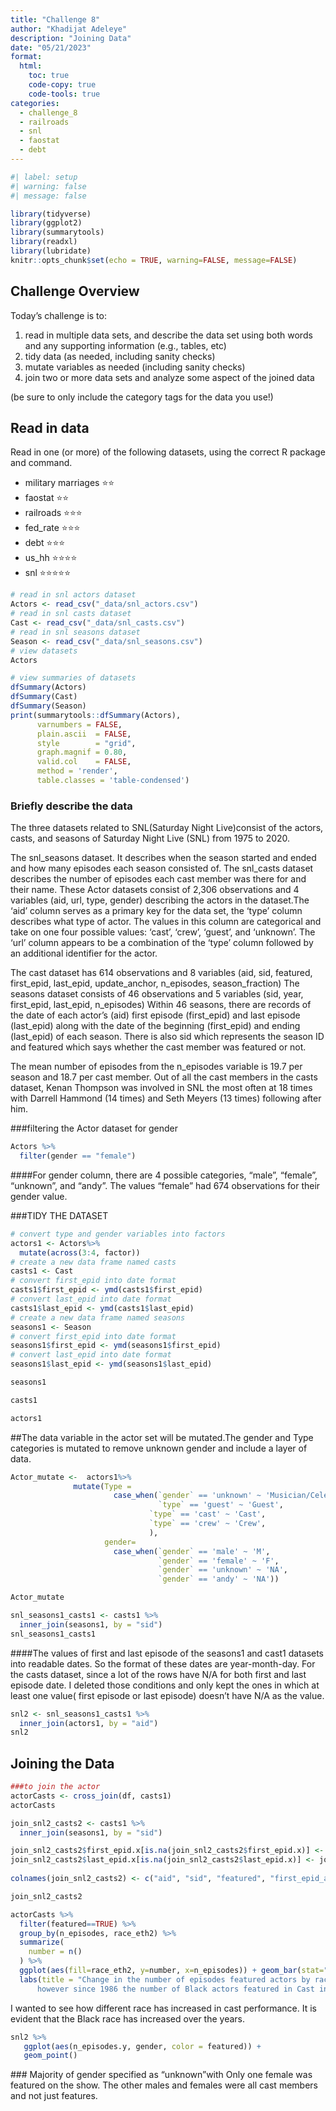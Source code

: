```yaml
---
title: "Challenge 8"
author: "Khadijat Adeleye"
description: "Joining Data"
date: "05/21/2023"
format:
  html:
    toc: true
    code-copy: true
    code-tools: true
categories:
  - challenge_8
  - railroads
  - snl
  - faostat
  - debt
---
```


```r
#| label: setup
#| warning: false
#| message: false

library(tidyverse)
library(ggplot2)
library(summarytools)
library(readxl)
library(lubridate)
knitr::opts_chunk$set(echo = TRUE, warning=FALSE, message=FALSE)
```

## Challenge Overview

Today's challenge is to:

1)  read in multiple data sets, and describe the data set using both words and any supporting information (e.g., tables, etc)
2)  tidy data (as needed, including sanity checks)
3)  mutate variables as needed (including sanity checks)
4)  join two or more data sets and analyze some aspect of the joined data

(be sure to only include the category tags for the data you use!)

## Read in data

Read in one (or more) of the following datasets, using the correct R package and command.

  - military marriages ⭐⭐
  - faostat ⭐⭐
  - railroads  ⭐⭐⭐
  - fed_rate ⭐⭐⭐
  - debt ⭐⭐⭐
  - us_hh ⭐⭐⭐⭐
  - snl ⭐⭐⭐⭐⭐

```r
# read in snl actors dataset
Actors <- read_csv("_data/snl_actors.csv")
# read in snl casts dataset
Cast <- read_csv("_data/snl_casts.csv")
# read in snl seasons dataset
Season <- read_csv("_data/snl_seasons.csv")
# view datasets
Actors
```

```r

# view summaries of datasets
dfSummary(Actors)
dfSummary(Cast)
dfSummary(Season)
print(summarytools::dfSummary(Actors),
      varnumbers = FALSE,
      plain.ascii  = FALSE,
      style        = "grid",
      graph.magnif = 0.80,
      valid.col    = FALSE,
      method = 'render',
      table.classes = 'table-condensed')
```

### Briefly describe the data
The three datasets related to SNL(Saturday Night Live)consist of the actors, casts, and seasons of Saturday Night Live (SNL) from 1975 to 2020.

The snl_seasons dataset. It describes when the season started and ended and how many episodes each season consisted of. The snl_casts dataset describes the number of episodes each cast member was there for and their name. 
These Actor datasets consist of 2,306 observations and 4 variables  (aid, url, type, gender) describing  the actors  in the dataset.The ‘aid’ column serves as a primary key for the data set, the ‘type’ column describes what type of actor. The values in this column are categorical and take on one four possible values: ‘cast’, ‘crew’, ‘guest’, and ‘unknown’. The ‘url’ column appears to be a combination of the ‘type’ column followed by an additional identifier for the actor.

The cast dataset has 614 observations and 8 variables (aid, sid, featured, first_epid, last_epid, update_anchor, n_episodes, season_fraction) 
 The seasons dataset consists of 46 observations and 5 variables (sid, year, first_epid, last_epid, n_episodes)  Within 46 seasons, there are records of the date of each actor’s (aid) first episode (first_epid) and last episode (last_epid) along with the date of the beginning (first_epid) and ending (last_epid) of each season. There is also sid which represents the season ID and featured which says whether the cast member was featured or not.

The mean number of episodes from the n_episodes variable is 19.7 per season and 18.7 per cast member. Out of all the cast members in the casts dataset, Kenan Thompson was involved in SNL the most often at 18 times with Darrell Hammond (14 times) and Seth Meyers (13 times) following after him.

###filtering the Actor dataset for gender
```r
Actors %>%
  filter(gender == "female")
```
####For gender column, there are 4 possible categories, “male”, “female”, “unknown”, and “andy”. The values “female” had 674 observations  for their gender value. 

###TIDY THE DATASET
```r
# convert type and gender variables into factors
actors1 <- Actors%>% 
  mutate(across(3:4, factor))
# create a new data frame named casts
casts1 <- Cast
# convert first_epid into date format
casts1$first_epid <- ymd(casts1$first_epid)
# convert last_epid into date format
casts1$last_epid <- ymd(casts1$last_epid)
# create a new data frame named seasons
seasons1 <- Season
# convert first_epid into date format
seasons1$first_epid <- ymd(seasons1$first_epid)
# convert last_epid into date format
seasons1$last_epid <- ymd(seasons1$last_epid)

seasons1
```
```r
casts1
```


```r
actors1
```

##The data variable in the actor set will be mutated.The gender and Type categories is mutated to remove unknown gender and include a layer of data.
```r
Actor_mutate <-  actors1%>%
              mutate(Type = 
                       case_when(`gender` == 'unknown' ~ 'Musician/Celeb',
                                 `type` == 'guest' ~ 'Guest',
                               `type` == 'cast' ~ 'Cast',
                               `type` == 'crew' ~ 'Crew',
                               ),
                     gender=
                       case_when(`gender` == 'male' ~ 'M',
                                 `gender` == 'female' ~ 'F',
                                 `gender` == 'unknown' ~ 'NA',
                                 `gender` == 'andy' ~ 'NA'))

Actor_mutate
```

```r
snl_seasons1_casts1 <- casts1 %>% 
  inner_join(seasons1, by = "sid")
snl_seasons1_casts1
```

####The values of first and last episode of the seasons1 and cast1 datasets into readable dates. So the format of these dates are year-month-day. For the casts dataset, since a lot of the rows have N/A for both first and last episode date. I deleted those conditions and only kept the ones in which at least one value( first episode or last episode) doesn’t have N/A as the value.
```r
snl2 <- snl_seasons1_casts1 %>% 
  inner_join(actors1, by = "aid")
snl2
```

## Joining the Data

```r
###to join the actor 
actorCasts <- cross_join(df, casts1)
actorCasts

```

```r
join_snl2_casts2 <- casts1 %>% 
  inner_join(seasons1, by = "sid")

join_snl2_casts2$first_epid.x[is.na(join_snl2_casts2$first_epid.x)] <- join_snl2_casts2$first_epid.y
join_snl2_casts2$last_epid.x[is.na(join_snl2_casts2$last_epid.x)] <- join_snl2_casts2$last_epid.y
  
colnames(join_snl2_casts2) <- c("aid", "sid", "featured", "first_epid_actor", "last_epid_actor", "upload_anchor", "n_episodes_actor", "%_apperance", "year", "first_epid_season", "last_epid_season", "n_episodes_season")

join_snl2_casts2

```

```r
actorCasts %>% 
  filter(featured==TRUE) %>%
  group_by(n_episodes, race_eth2) %>%
  summarize(
    number = n()
  ) %>%
  ggplot(aes(fill=race_eth2, y=number, x=n_episodes)) + geom_bar(stat="identity")+
  labs(title = "Change in the number of episodes featured actors by race_eth
      however since 1986 the number of Black actors featured in Cast increased")
```
 I wanted to see  how different race has increased in cast performance. It is evident that the Black race has  increased over the years.
 
```r
snl2 %>%
   ggplot(aes(n_episodes.y, gender, color = featured)) + 
   geom_point() 

```
 ### Majority of gender  specified as “unknown”with Only one female was featured on the show. The other males and females were all cast members and not just features.

